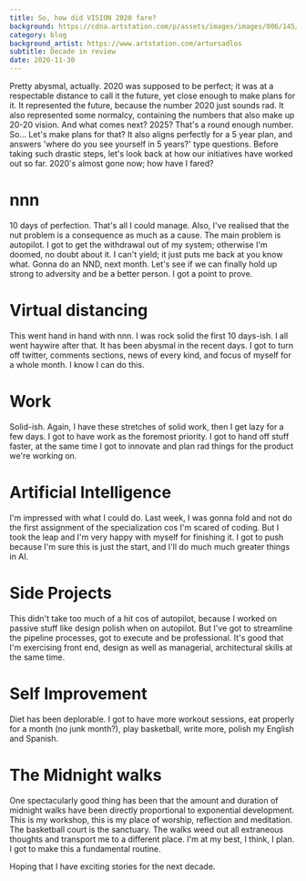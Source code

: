 ```yaml
---
title: So, how did VISION 2020 fare?
background: https://cdna.artstation.com/p/assets/images/images/006/145/220/large/artur-sadlos-future-tokyo-003-wip004i.jpg
category: blog
background_artist: https://www.artstation.com/artursadlos
subtitle: Decade in review
date: 2020-11-30
---
```


Pretty abysmal, actually.
2020 was supposed to be perfect; it was at a respectable distance to call it the future, yet close enough to make plans for it.
It represented the future, because the number 2020 just sounds rad. 
It also represented some normalcy, containing the numbers that also make up 20-20 vision. 
And what comes next? 2025? That's a round enough number.
So... Let's make plans for that? It also aligns perfectly for a 5 year plan, and answers 'where do you see yourself in 5 years?' type questions.
Before taking such drastic steps, let's look back at how our initiatives have worked out so far.
2020's almost gone now; how have I fared? 

# nnn
10 days of perfection. That's all I could manage.
Also, I've realised that the nut problem is a consequence as much as a cause. The main problem is autopilot.
I got to get the withdrawal out of my system; otherwise I'm doomed, no doubt about it. I can't yield; it just puts me back at you know what.
Gonna do an NND, next month. Let's see if we can finally hold up strong to adversity and be a better person.
I got a point to prove. 

# Virtual distancing
This went hand in hand with nnn. I was rock solid the first 10 days-ish. I all went haywire after that.
It has been abysmal in the recent days. 
I got to turn off twitter, comments sections, news of every kind, and focus of myself for a whole month.
I know I can do this.

# Work
Solid-ish.
Again, I have these stretches of solid work, then I get lazy for a few days.
I got to have work as the foremost priority.
I got to hand off stuff faster, at the same time I got to innovate and plan rad things for the product we're working on.

# Artificial Intelligence
I'm impressed with what I could do.
Last week, I was gonna fold and not do the first assignment of the specialization cos I'm scared of coding. But I took the leap and I'm very happy with myself for finishing it.
I got to push because I'm sure this is just the start, and I'll do much much greater things in AI. 

# Side Projects
This didn't take too much of a hit cos of autopilot, because I worked on passive stuff like design polish when on autopilot. 
But I've got to streamline the pipeline processes, got to execute and be professional. It's good that I'm exercising front end, design as well as managerial, architectural skills at the same time.

# Self Improvement
Diet has been deplorable.
I got to have more workout sessions, eat properly for a month (no junk month?), play basketball, write more, polish my English and Spanish. 

# The Midnight walks
One spectacularly good thing has been that the amount and duration of midnight walks have been directly proportional to exponential development. 
This is my workshop, this is my place of worship, reflection and meditation.
The basketball court is the sanctuary.
The walks weed out all extraneous thoughts and transport me to a different place.
I'm at my best, I think, I plan.
I got to make this a fundamental routine. 

Hoping that I have exciting stories for the next decade. 